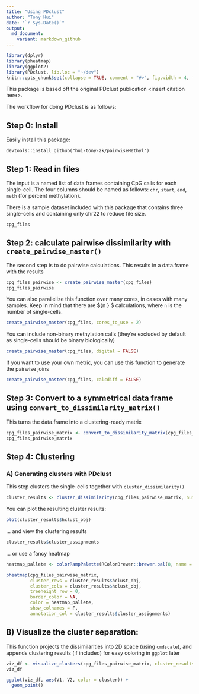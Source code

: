 ```yaml
---
title: "Using PDclust"
author: "Tony Hui"
date: "`r Sys.Date()`"
output: 
  md_document:
    variant: markdown_github
---
```


```r
library(dplyr)
library(pheatmap)
library(ggplot2)
library(PDclust, lib.loc = "~/dev")
knitr::opts_chunk$set(collapse = TRUE, comment = "#>", fig.width = 4, fig.height = 3, dpi = 150)
```

This package is based off the original PDclust publication \<insert citation here\>.

The workflow for doing PDclust is as follows:

## Step 0: Install

Easily install this package:

```
devtools::install_github("hui-tony-zk/pairwiseMethyl")
```

## Step 1: Read in files

The input is a named list of data frames containing CpG calls for each single-cell. The four columns should be named as follows: `chr`, `start`, `end`, `meth` (for percent methylation).

There is a sample dataset included with this package that contains three single-cells and containing only chr22 to reduce file size.

```r
cpg_files
```

## Step 2: calculate pairwise dissimilarity with `create_pairwise_master()`

The second step is to do pairwise calculations. This results in a data.frame with the results

```r
cpg_files_pairwise <- create_pairwise_master(cpg_files)
cpg_files_pairwise
```

You can also parallelize this function over many cores, in cases with many samples. Keep in mind that there are ${n \choose 2} $ calculations, where `n` is the number of single-cells.

```r
create_pairwise_master(cpg_files, cores_to_use = 2)
```

You can include non-binary methylation calls (they're excluded by default as single-cells should be binary biologically)

```r
create_pairwise_master(cpg_files, digital = FALSE)
```

If you want to use your own metric, you can use this function to generate the pairwise joins

```r
create_pairwise_master(cpg_files, calcdiff = FALSE)
```

## Step 3: Convert to a symmetrical data frame using `convert_to_dissimilarity_matrix()`

This turns the data.frame into a clustering-ready matrix

```r
cpg_files_pairwise_matrix <- convert_to_dissimilarity_matrix(cpg_files_pairwise)
cpg_files_pairwise_matrix
```

## Step 4: Clustering

### A) Generating clusters with PDclust

This step clusters the single-cells together with `cluster_dissimilarity()`

```r
cluster_results <- cluster_dissimilarity(cpg_files_pairwise_matrix, num_clusters = 2)
```

You can plot the resulting cluster results:

```r
plot(cluster_results$hclust_obj)
```

... and view the clustering results

```r
cluster_results$cluster_assignments
```

... or use a fancy heatmap

```r
heatmap_pallete <- colorRampPalette(RColorBrewer::brewer.pal(8, name = "YlOrRd"))(21)

pheatmap(cpg_files_pairwise_matrix,
         cluster_rows = cluster_results$hclust_obj,
         cluster_cols = cluster_results$hclust_obj,
         treeheight_row = 0,
         border_color = NA,
         color = heatmap_pallete,
         show_colnames = F,
         annotation_col = cluster_results$cluster_assignments)
```


## B) Visualize the cluster separation:

This function projects the dissimilarities into 2D space (using `cmdscale`), and appends clustering results (if included) for easy coloring in `ggplot` later

```r
viz_df <- visualize_clusters(cpg_files_pairwise_matrix, cluster_results = cluster_results$cluster_assignments)
viz_df
```

```r
ggplot(viz_df, aes(V1, V2, color = cluster)) +
  geom_point()
```

